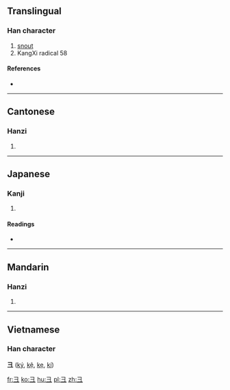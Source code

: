 {{also|彑}}
==Translingual==
{{stroke order|type=animate}}

===Han character===
{{Han char|rn=58|rad=彐|as=00|sn=3|four=|canj=弓一一 (NMM), 尸一 (SM), X尸一 (XSM)}}

# [[snout]]
# KangXi radical 58

====References====
* {{Han ref|kx=0362.040|dkj=09908|dj=0680.110|hdz=20960.090|uh=5F50|ud=24400}}

----

==Cantonese==

===Hanzi===
{{yue-hanzi|jyut=|y=gai3}}

# {{defn|Cantonese|sort=彐00}}

----

==Japanese==

===Kanji===
{{ja-kanji|grade=|rs=彐00}}

# {{defn|Japanese|sort=彐00}}

====Readings====
* {{ja-readings|on=[[けい]] (kei)|kun=[[けいがしら]] (keigashira)}}

----

==Mandarin==

===Hanzi===
{{cmn-hanzi|pin=[[jì]] ([[ji4]])|wg=chi<sup>4</sup>}}
#{{defn|Mandarin|sort=彐00}}

----

==Vietnamese==
===Han character===
'''彐''' ([[ký]], [[kệ]], [[kẹ]], [[kí]])

[[fr:彐]]
[[ko:彐]]
[[hu:彐]]
[[pl:彐]]
[[zh:彐]]
